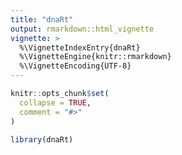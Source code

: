 ```yaml
---
title: "dnaRt"
output: rmarkdown::html_vignette
vignette: >
  %\VignetteIndexEntry{dnaRt}
  %\VignetteEngine{knitr::rmarkdown}
  %\VignetteEncoding{UTF-8}
---
```


```r
knitr::opts_chunk$set(
  collapse = TRUE,
  comment = "#>"
)
```

```r
library(dnaRt)
```
